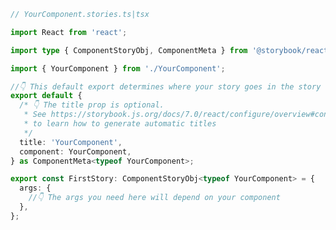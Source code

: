 ```ts
// YourComponent.stories.ts|tsx

import React from 'react';

import type { ComponentStoryObj, ComponentMeta } from '@storybook/react';

import { YourComponent } from './YourComponent';

//👇 This default export determines where your story goes in the story list
export default {
  /* 👇 The title prop is optional.
   * See https://storybook.js.org/docs/7.0/react/configure/overview#configure-story-loading
   * to learn how to generate automatic titles
   */
  title: 'YourComponent',
  component: YourComponent,
} as ComponentMeta<typeof YourComponent>;

export const FirstStory: ComponentStoryObj<typeof YourComponent> = {
  args: {
    //👇 The args you need here will depend on your component
  },
};
```
